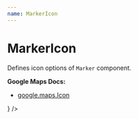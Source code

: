 ```yaml
---
name: MarkerIcon
---
```





# MarkerIcon

Defines icon options of `Marker` component.

**Google Maps Docs:**
* [google.maps.Icon](https://developers.google.com/maps/documentation/javascript/reference#Icon)

<Playground>
  <GoogleMap
    zoom={8}
    maps={google.maps}
    style={{ height: '320px' }}
    center={{ lat: 36.964, lng: -122.015 }}
  >
    <Marker
      label="Label"
      position={{ lat: 36.964, lng: -122.015 }}
      icon={
        <MarkerIcon
          url={Icon}
          origin={{ x: 0, y: 0 }}
          anchor={{ x: 50, y: 50 }}
          labelOrigin={{ x: 50, y: 50 }}
          size={{ width: 100, height: 100 }}
          scaledSize={{ width: 100, height: 100 }}
        />
      }
    />
  </GoogleMap>
</Playground>

<PropsTable of={MarkerIcon} />

